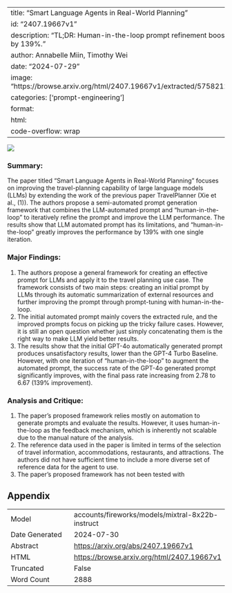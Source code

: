 
---
title: "Smart Language Agents in Real-World Planning"
id: "2407.19667v1"
description: "TL;DR: Human-in-the-loop prompt refinement boosts LLM travel planning by 139%."
author: Annabelle Miin, Timothy Wei
date: "2024-07-29"
image: "https://browse.arxiv.org/html/2407.19667v1/extracted/5758212/final_framework.png"
categories: ['prompt-engineering']
format:
  html:
    code-overflow: wrap
---

![](https://browse.arxiv.org/html/2407.19667v1/extracted/5758212/final_framework.png)

### Summary:

The paper titled "Smart Language Agents in Real-World Planning" focuses on improving the travel-planning capability of large language models (LLMs) by extending the work of the previous paper TravelPlanner (Xie et al., (1)). The authors propose a semi-automated prompt generation framework that combines the LLM-automated prompt and "human-in-the-loop" to iteratively refine the prompt and improve the LLM performance. The results show that LLM automated prompt has its limitations, and "human-in-the-loop" greatly improves the performance by 139% with one single iteration.

### Major Findings:

1. The authors propose a general framework for creating an effective prompt for LLMs and apply it to the travel planning use case. The framework consists of two main steps: creating an initial prompt by LLMs through its automatic summarization of external resources and further improving the prompt through prompt-tuning with human-in-the-loop.
2. The initial automated prompt mainly covers the extracted rule, and the improved prompts focus on picking up the tricky failure cases. However, it is still an open question whether just simply concatenating them is the right way to make LLM yield better results.
3. The results show that the initial GPT-4o automatically generated prompt produces unsatisfactory results, lower than the GPT-4 Turbo Baseline. However, with one iteration of "human-in-the-loop" to augment the automated prompt, the success rate of the GPT-4o generated prompt significantly improves, with the final pass rate increasing from 2.78 to 6.67 (139% improvement).

### Analysis and Critique:

1. The paper's proposed framework relies mostly on automation to generate prompts and evaluate the results. However, it uses human-in-the-loop as the feedback mechanism, which is inherently not scalable due to the manual nature of the analysis.
2. The reference data used in the paper is limited in terms of the selection of travel information, accommodations, restaurants, and attractions. The authors did not have sufficient time to include a more diverse set of reference data for the agent to use.
3. The paper's proposed framework has not been tested with

## Appendix

|          |          |
|----------|----------|
| Model     | accounts/fireworks/models/mixtral-8x22b-instruct       |
| Date Generated     | 2024-07-30       |
| Abstract | [https://arxiv.org/abs/2407.19667v1](https://arxiv.org/abs/2407.19667v1)        |
| HTML     | [https://browse.arxiv.org/html/2407.19667v1](https://browse.arxiv.org/html/2407.19667v1)       |
| Truncated       | False       |
| Word Count       | 2888       |